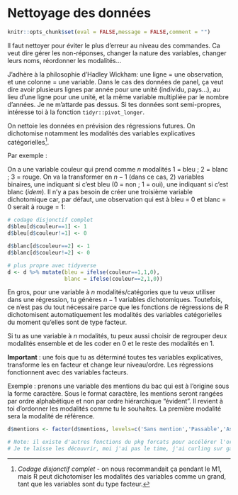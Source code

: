 
# Nettoyage des données {- #nettoyage}

```r
knitr::opts_chunk$set(eval = FALSE,message = FALSE,comment = "")
```

Il faut nettoyer pour éviter le plus d'erreur au niveau des commandes. Ca veut dire gérer les non-réponses, changer la nature des variables, changer leurs noms, réordonner les modalités...

J'adhère à la philosophie d'Hadley Wickham: une ligne = une observation, et une colonne = une variable. Dans le cas des données de panel, ça veut dire avoir plusieurs lignes par année pour une unité (individu, pays...), au lieu d'une ligne pour une unité, et la même variable multipliée par le nombre d'années. Je ne m'attarde pas dessus. Si tes données sont semi-propres, intéresse toi à la fonction `tidyr::pivot_longer`.

On nettoie les données en prévision des régressions futures. On dichotomise notamment les modalités des variables explicatives catégorielles^[*Codage disjonctif complet* - on nous recommandait ça pendant le M1, mais R peut dichotomiser les modalités des variables comme un grand, tant que les variables sont du type facteur.].

Par exemple :

On a une variable couleur qui prend comme $n$ modalités 1 = bleu ; 2 = blanc ; 3 = rouge. On va la transformer en $n-1$ (dans ce cas, 2) variables binaires, une indiquant si c'est bleu (0 = non ; 1 = oui), une indiquant si c'est blanc (*idem*). Il n'y a pas besoin de créer une troisième variable dichotomique car, par défaut, une observation qui est à bleu = 0 et blanc = 0 serait à rouge = 1:

```r
# codage disjonctif complet
d$bleu[d$couleur==1] <- 1
d$bleu[d$couleur!=1] <- 0

d$blanc[d$couleur==2] <- 1
d$blanc[d$couleur!=2] <- 0

# plus propre avec tidyverse
d <- d %>% mutate(bleu = ifelse(couleur==1,1,0),
                  blanc = ifelse(couleur==2,1,0))
```

En gros, pour une variable à $n$ modalités/catégories que tu veux utiliser dans une régression, tu génères $n-1$ variables dichotomiques. Toutefois, ce n'est pas du tout nécessaire parce que les fonctions de régressions de R dichotomisent automatiquement les modalités des variables catégorielles du moment qu'elles sont de type facteur.

Si tu as une variable à $n$ modalités, tu peux aussi choisir de regrouper deux modalités ensemble et de les coder en 0 et le reste des modalités en 1.

**Important** : une fois que tu as déterminé toutes tes variables explicatives, transforme les en facteur et change leur niveau/ordre. Les régressions fonctionnent avec des variables facteurs.

Exemple : prenons une variable des mentions du bac qui est à l'origine sous la forme caractère. Sous le format caractère, les mentions seront rangées par ordre alphabétique et non par ordre hiérarchique "évident". Il revient à toi d'ordonner les modalités comme tu le souhaites. La première modalité sera la modalité de référence.

```r
d$mentions <- factor(d$mentions, levels=c('Sans mention','Passable','Assez bien','Bien','Très bien'))

# Note: il existe d'autres fonctions du pkg forcats pour accélérer l'ordonnancement des modalités. 
# Je te laisse les découvrir, moi j'ai pas le time, j'ai curling sur gazon.
```
